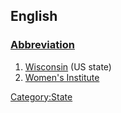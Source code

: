 ==English==
[[Category:State]]
===[[Wiktionary:List of acronyms and abbreviations|Abbreviation]]===
#[[Wisconsin]] (US state)
#[[Women's Institute]]
